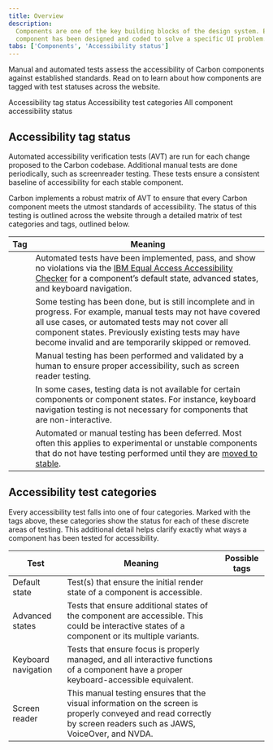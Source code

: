 ```yaml
---
title: Overview
description:
  Components are one of the key building blocks of the design system. Each
  component has been designed and coded to solve a specific UI problem.
tabs: ['Components', 'Accessibility status']
---
```



<PageDescription>

Manual and automated tests assess the accessibility of Carbon components against
established standards. Read on to learn about how components are tagged with
test statuses across the website.

</PageDescription>

<AnchorLinks>

<AnchorLink>Accessibility tag status</AnchorLink>
<AnchorLink>Accessibility test categories</AnchorLink>
<AnchorLink>All component accessibility status</AnchorLink>

</AnchorLinks>

## Accessibility tag status

Automated accessibility verification tests (AVT) are run for each change
proposed to the Carbon codebase. Additional manual tests are done periodically,
such as screenreader testing. These tests ensure a consistent baseline of
accessibility for each stable component.

Carbon implements a robust matrix of AVT to ensure that every Carbon component
meets the utmost standards of accessibility. The status of this testing is
outlined across the website through a detailed matrix of test categories and
tags, outlined below.

| Tag                                                  | Meaning                                                                                                                                                                                                                                                                                 |
| ---------------------------------------------------- | --------------------------------------------------------------------------------------------------------------------------------------------------------------------------------------------------------------------------------------------------------------------------------------- |
| <A11yStatusTag tag="tested" tooltip={false} />       | Automated tests have been implemented, pass, and show no violations via the [IBM Equal Access Accessibility Checker](https://github.com/IBMa/equal-access) for a component’s default state, advanced states, and keyboard navigation.                                                   |
| <A11yStatusTag tag="partial"  tooltip={false}/>      | Some testing has been done, but is still incomplete and in progress. For example, manual tests may not have covered all use cases, or automated tests may not cover all component states. Previously existing tests may have become invalid and are temporarily skipped or removed.     |
| <A11yStatusTag tag="manual" tooltip={false} />       | Manual testing has been performed and validated by a human to ensure proper accessibility, such as screen reader testing.                                                                                                                                                               |
| <A11yStatusTag tag="notavailable" tooltip={false} /> | In some cases, testing data is not available for certain components or component states. For instance, keyboard navigation testing is not necessary for components that are non-interactive.                                                                                            |
| <A11yStatusTag tag="nottested" tooltip={false} />    | Automated or manual testing has been deferred. Most often this applies to experimental or unstable components that do not have testing performed until they are [moved to stable](https://github.com/carbon-design-system/carbon/blob/main/docs/experimental-code.md#moving-to-stable). |

## Accessibility test categories

Every accessibility test falls into one of four categories. Marked with the tags
above, these categories show the status for each of these discrete areas of
testing. This additional detail helps clarify exactly what ways a component has
been tested for accessibility.

| Test                | Meaning                                                                                                                                                            | Possible tags                                                                                                                                      |
| ------------------- | ------------------------------------------------------------------------------------------------------------------------------------------------------------------ | -------------------------------------------------------------------------------------------------------------------------------------------------- |
| Default state       | Test(s) that ensure the initial render state of a component is accessible.                                                                                         | <A11yStatusTag tag="tested" /> <br/><A11yStatusTag tag="nottested" /><br/><A11yStatusTag tag="partial" />                                          |
| Advanced states     | Tests that ensure additional states of the component are accessible. This could be interactive states of a component or its multiple variants.                     | <A11yStatusTag tag="tested" /> <br/><A11yStatusTag tag="nottested" /><br/><A11yStatusTag tag="partial" />                                          |
| Keyboard navigation | Tests that ensure focus is properly managed, and all interactive functions of a component have a proper keyboard-accessible equivalent.                            | <A11yStatusTag tag="tested" /> <br/><A11yStatusTag tag="notavailable" /><br/><A11yStatusTag tag="partial" />                                       |
| Screen reader       | This manual testing ensures that the visual information on the screen is properly conveyed and read correctly by screen readers such as JAWS, VoiceOver, and NVDA. | <A11yStatusTag tag="notavailable" /><br/><A11yStatusTag tag="nottested" /><br/><A11yStatusTag tag="manual" /> <br/><A11yStatusTag tag="partial" /> |

<A11yStatus />
